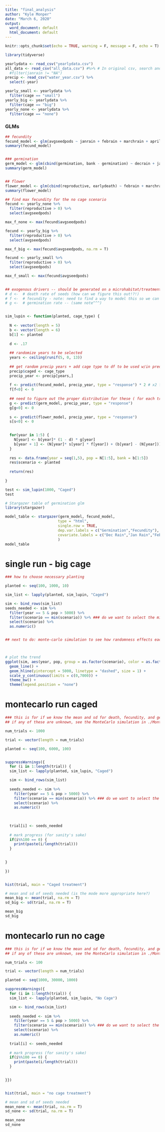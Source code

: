 ```yaml
---
title: "final_analysis"
author: "Kyle Monper"
date: "March 6, 2020"
output:
  word_document: default
  html_document: default
---
```


```r
knitr::opts_chunk$set(echo = TRUE, warning = F, message = F, echo = T)
```


```r
library(tidyverse)

yearlydata <- read_csv("yearlydata.csv")
all_data <- read_csv("all_data.csv") #%>% # In original csv, search and replaced cage column "Small" with "small" and "Big" with "big"
  #filter(janrain != "NA")
precip <- read_csv("water_year.csv") %>% 
  select(-year)
```

```r

yearly_small <- yearlydata %>% 
  filter(cage == "small")
yearly_big <- yearlydata %>% 
  filter(cage == "big")
yearly_none <- yearlydata %>% 
  filter(cage == "none")
```


### GLMs
```r
## fecundity
fecund_model <- glm(avgseedpods ~ janrain + febrain + marchrain + aprilrain + caged  , data = yearlydata, family = poisson) 
summary(fecund_model)


### germination
germ_model <- glm(cbind(germination, bank - germination) ~ decrain + janrain, data = yearlydata, family=binomial())
summary(germ_model)


## flower
flower_model <- glm(cbind(reproductive, earlydeath) ~ febrain + marchrain + aprilrain + caged, data = yearlydata, family = binomial)
summary(flower_model)

```



```r

## find max fecundity for the no cage scenario
fecund <- yearly_none %>% 
  filter(reproductive > 0) %>% 
  select(avgseedpods) 

max_f_none <- max(fecund$avgseedpods)

fecund <- yearly_big %>% 
  filter(reproductive > 0) %>% 
  select(avgseedpods) 

max_f_big <- max(fecund$avgseedpods, na.rm = T)

fecund <- yearly_small %>% 
  filter(reproductive > 0) %>% 
  select(avgseedpods) 

max_f_small <- max(fecund$avgseedpods)
  

## exogenous drivers -- should be generated on a microhabitat/treatment basis
# d <-  # death rate of seeds (how can we figure this out!?!)
# f <-  # fecundity - note: need to find a way to model this so we can randomize based on some known mean and sd
# g <-  # germination rate -- (same note^^^)


sim_lupin <- function(planted, cage_type) {
  
  N <- vector(length = 5)
  b <- vector(length = 6)
  b[1] <- planted
  
  d <- .17
  
  ## randomize years to be selected
  years <- ceiling(runif(5, 0, 13))
  
  ## get random precip years + add cage type to df to be used w/in predict
  precip$caged <- cage_type
  precip_year <- precip[years,]
  
  f <- predict(fecund_model, precip_year, type = "response") * 2 # x2 for number of sees per pod
  f[f<0] <- 0
  
  ## need to figure out the proper distribution for these ( for each treatment type?)
  g <- predict(germ_model, precip_year, type = "response")
  g[g<0] <- 0
  
  s <- predict(flower_model, precip_year, type = "response")
  s[s<0] <- 0
  

  for(year in 1:5) {
    N[year] <- b[year]* (1 - d) * g[year] 
    b[year + 1] <- (N[year]* s[year] * f[year]) + (b[year] - (N[year]))
  }
  
  res <- data.frame(year = seq(1,5), pop = N[1:5], bank = b[1:5])
  res$scenario <- planted
  
  return(res)
  
}

test <- sim_lupin(1000, "Caged")
test

```

```r
# Stargazer table of germination glm
library(stargazer)

model_table <- stargazer(germ_model, fecund_model,
                        type = "html",
                        single.row = TRUE,
                        dep.var.labels = c("Germination","Fecundity"),
                        covariate.labels = c("Dec Rain","Jan Rain","Feb Rain","Mar Rain","Apr Rain","May Rain","Big Cage","No Cage","Small Cage")
                        )
model_table

```



# single run - big cage
```r
### how to choose necessary planting

planted <- seq(100, 1000, 10)

sim_list <- lapply(planted, sim_lupin, "Caged")

sim <- bind_rows(sim_list)
seeds_needed <- sim %>% 
  filter(year == 5 & pop > 5000) %>% 
  filter(scenario == min(scenario)) %>% ### do we want to select the min or average here?
  select(scenario) %>% 
  as.numeric()


## next to do: monte-carlo simulation to see how randomness effects each of these



# plot the trend
ggplot(sim, aes(year, pop, group = as.factor(scenario), color = as.factor(scenario))) +
  geom_line() +
  geom_hline(yintercept = 5000, linetype = "dashed", size = 1) +
  scale_y_continuous(limits = c(0,7000)) +
  theme_bw() +
  theme(legend.position = "none")


```


# montecarlo run caged
```r
### this is for if we know the mean and sd for death, fecundity, and germination
## if any of these are unknown, see the MonteCarlo simulation in ./MonteCarlo.Rmd

num_trials <- 1000

trial <- vector(length = num_trials)

planted <- seq(100, 6000, 100)


suppressWarnings({
  for (i in 1:length(trial)) {
  sim_list <- lapply(planted, sim_lupin, "Caged")

  sim <- bind_rows(sim_list)
  
  seeds_needed <- sim %>% 
    filter(year == 5 & pop > 5000) %>% 
    filter(scenario == min(scenario)) %>% ### do we want to select the min or average here?
    select(scenario) %>% 
    as.numeric()
  
  
  
  trial[i] <- seeds_needed
  
  # mark progress (for sanity's sake)
  if(i%%100 == 0) {
    print(paste(i/length(trial)))
  }

  
}
  
})


hist(trial, main = "Caged treatment")

# mean and sd of seeds needed (is the mode more appropriate here?)
mean_big <- mean(trial, na.rm = T)
sd_big <- sd(trial, na.rm = T)

mean_big
sd_big

```




# montecarlo run no cage
```r
### this is for if we know the mean and sd for death, fecundity, and germination
## if any of these are unknown, see the MonteCarlo simulation in ./MonteCarlo.Rmd

num_trials <- 100

trial <- vector(length = num_trials)

planted <- seq(1000, 30000, 1000)

suppressWarnings({ 
  for (i in 1:length(trial)) {
  sim_list <- lapply(planted, sim_lupin, "No Cage")

  sim <- bind_rows(sim_list)
  
  seeds_needed <- sim %>% 
    filter(year == 5 & pop > 5000) %>% 
    filter(scenario == min(scenario)) %>% ### do we want to select the min or average here?
    select(scenario) %>% 
    as.numeric()
  
  trial[i] <- seeds_needed
  
  # mark progress (for sanity's sake)
  if(i%%100 == 0) {
    print(paste(i/length(trial)))
  }

  
}})


hist(trial, main = "no cage treatment")

# mean and sd of seeds needed 
mean_none <- mean(trial, na.rm = T)
sd_none <- sd(trial, na.rm = T)

mean_none
sd_none


```

